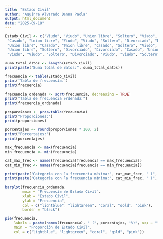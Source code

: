 ---
title: "Estado Civil"
author: "Aguirre Alvarado Danna Paola"
output: html_document
date: "2025-09-18"
---

```{r}
Estado_Civil <- c("Viudo", "Viudo", "Union libre", "Soltero", "Viudo", "Union libre", "Divorciado",
 "Casado", "Union libre", "Viudo", "Viudo", "Soltero", "Divorciado", "Divorciado", "Divorciado",
 "Union libre", "Casado", "Union libre", "Casado", "Soltero", "Viudo", "Casado", "Casado", "Divorciado",
 "Union libre", "Soltero", "Divorciado", "Divorciado", "Casado", "Union libre", "Soltero",
 "Viudo", "Viudo", "Soltero", "Divorciado", "Viudo", "Viudo", "Soltero", "Union libre", "Divorciado")
```

```{r}
suma_total_datos <- length(Estado_Civil)
print(paste("Suma total de datos:", suma_total_datos))
```

```{r}
frecuencia <- table(Estado_Civil)
print("Tabla de frecuencia:")
print(frecuencia)
```

```{r}
frecuencia_ordenada <- sort(frecuencia, decreasing = TRUE)
print("Tabla de frecuencia ordenada:")
print(frecuencia_ordenada)
```

```{r}
proporciones <- prop.table(frecuencia)
print("Proporciones:")
print(proporciones)

porcentajes <- round(proporciones * 100, 2)
print("Porcentajes:")
print(porcentajes)
```

```{r}
max_frecuencia <- max(frecuencia)
min_frecuencia <- min(frecuencia)

cat_max_frec <- names(frecuencia[frecuencia == max_frecuencia])
cat_min_frec <- names(frecuencia[frecuencia == min_frecuencia])

print(paste("Categoría con la frecuencia máxima:", cat_max_frec, " (", max_frecuencia, ")"))
print(paste("Categoría con la frecuencia mínima:", cat_min_frec, " (", min_frecuencia, ")"))
```

```{r}
barplot(frecuencia_ordenada,
        main = "Frecuencia de Estado Civil",
        xlab = "Estado Civil",
        ylab = "Frecuencia",
        col = c("lightblue", "lightgreen", "coral", "gold", "pink"),
        border = "black")
```

```{r}
pie(frecuencia,
    labels = paste(names(frecuencia), " (", porcentajes, "%)", sep = ""),
    main = "Proporción de Estado Civil",
    col = c("lightblue", "lightgreen", "coral", "gold", "pink"))

```

```{r}
```

```{r}
```

```{r}
```

